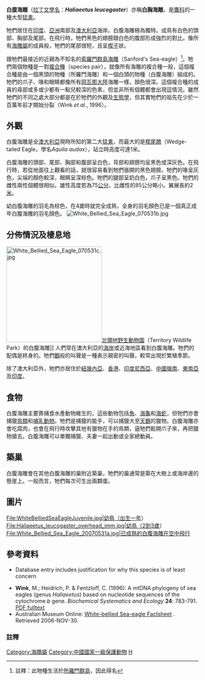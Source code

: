 {{noteTA
|T=zh-cn:白腹海雕; zh-tw:白腹海鵰; 
|1=zh-cn:海雕; zh-tw:海鵰; 
}}
{{speciesbox
| name = 白腹海雕
| status = LC
| status_system = IUCN3.1
| status_ref = {{sfn|IUCN Red List|2012}}
| image = Haliaeetus leucogaster -Gippsland, Victoria, Australia-8.jpg
| image_caption = 澳洲
| genus = Haliaeetus
| species = leucogaster
| authority = [[約翰·弗里德里希·格梅林|Gmelin]], 1788
| range_map = Haliaeetus leucogaster distr.png
| range_map_caption = 白腹海雕和[[Sanford's_sea_eagle|所羅門群島海鵰]]的範圍都以綠色顯示，但後者在一個較淺的藍色圓圈內標出
| synonyms = ''Ichthyaetus blagrus'' <small>Blyth, 1843</small>
}}

'''白腹海雕'''（[[拉丁文|拉丁文]][[學名|學名]]：'''''Haliaeetus leucogaster'''''）亦稱'''白胸海雕'''，是[[鷹科|鷹科]]的一種大型[[猛禽|猛禽]]。

牠們居住在[[印度|印度]]、[[亞洲|亞洲]]南部及[[澳大利亞|澳大利亞]]海岸。白腹海雕極為獨特。成鳥有白色的頭部、胸部及尾部。在飛行時，牠們黑色的翅膀跟白色的腹部形成強烈的對比。像所有[[海雕屬|海雕屬]]的成員般，牠們的尾部很短，且呈[[楔子|楔子]]狀。

跟牠們最接近的近親為不知名的[[索羅門群島海雕|索羅門群島海雕]]（Sanford's Sea-eagle）<ref>註釋：此物種生活於[[所羅門群島|所羅門群島]]，因此得名</ref>。牠們兩個物種是一對[[複合種|複合種]]（species pair），就像所有海雕的複合種一般，這個複合種是由一個黑頭的物種（所羅門海雕）和一個白頭的物種（白腹海雕）組成的。牠們的爪子、喙和眼睛都像所有[[岡瓦那大陸|岡瓦那大陸]]海雕一樣，顏色很深。這個複合種的成員的尋部或多或少都有一點兒較深的色素，但並非所有個體都會出現這情況。雖然牠們的不同之處大部分都是在於牠們的外觀及[[生態學|生態學]]，但其實牠們的祖先在少於一百萬年前才開始分裂（Wink ''et al.'', 1996）。

== 外觀 ==
白腹海雕是全[[澳大利亞|澳大利亞]]現時所知的第二大[[猛禽|猛禽]]，而最大的是[[楔尾鵰|楔尾鵰]]（Wedge-tailed Eagle，學名''Aquila audax''），站立時高度可達1米。

白腹海雕的頭部、尾部、胸部和腹部呈白色，背部和翅膀均呈黑色或深灰色。在飛行時，若從地面往上觀看的話，就很容易看到牠們張開的黑色翅膀。牠們的喙呈灰色，尖端的顏色較深，眼睛呈深棕色。牠們的腿部呈奶白色，爪子呈黑色。牠們的雌性兩性個體很相似。雄性高度若為75[[公分|公分]]，比雌性的85公分略小。翼展長約2[[米_(單位)|米]]。

幼白腹海雕的羽毛為棕色，在4歲時就完全成熟，全身的羽毛顏色已是一個真正成年白腹海雕的羽毛顏色。
[[Image:White_Bellied_Sea_Eagle_070531b.jpg|thumb]]

== 分佈情況及棲息地 ==
[[File:White_Bellied_Sea_Eagle_070531c.jpg|250px]][[北領地野生動物園|北領地野生動物園]]（Territory Wildlife Park）的白腹海雕]]
人們常在澳大利亞的[[海岸|海岸]]或近海地區看到白腹海雕。牠們的配偶是終身的。牠們[[鵝|鵝]]般的叫聲是一種表示親密的叫聲，較常出現於繁殖季節。

除了澳大利亞外，牠們亦居住於[[紐幾內亞|紐幾內亞]]、[[香港|香港]]、[[印度尼西亞|印度尼西亞]]、[[中國|中國]][[嶺南|嶺南]]、[[東南亞|東南]][[亞洲|亞]]及[[印度|印度]]。

== 食物 ==
白腹海雕主要靠捕食水產動物維生的，這些動物包括[[魚|魚]]、[[海龜|海龜]]和[[海蛇科|海蛇]]，但牠們亦會捕獵[[鳥類|鳥類]]和[[哺乳動物|哺乳動物]]。牠們是捕獵的能手，可以捕獵大至[[天鵝|天鵝]]的獵物。白腹海雕亦會吃腐肉，也會在飛行時攻擊其他有獵物在手的鳥類，逼牠們鬆開爪子來，再把獵物搶去。白腹海雕可以單獨捕獵、夫妻一起出動或全家總動員。

== 築巢 ==
白腹海雕會在其他白腹海雕的巢附近築巢，牠們的巢通常是築在大樹上或海岸邊的懸崖上。一般而言，牠們每次可生出兩顆蛋。

== 圖片 ==
<gallery>
File:WhiteBelliedSeaEagleJuvenile.jpg|幼鳥（出生一年）
File:Haliaeetus_leucogaster_overhead_imm.jpg|幼鳥（2到3歲）
File:White_Bellied_Sea_Eagle_20070531a.jpg|已成熟的白腹海雕在空中飛行
</gallery>

== 參考資料 ==
<div class="references-small">
* {{IUCN2006|assessors='''BirdLife International'''|year=2004|id=49334|title=Haliaeetus leucogaster|downloaded=12 May 2006}} Database entry includes justification for why this species is of least concern
* '''Wink''', M.; Heidrich, P. & Fentzloff, C. (1996): A mtDNA phylogeny of sea eagles (genus ''Haliaeetus'') based on nucleotide sequences of the cytochrome ''b'' gene. ''Biochemical Systematics and Ecology'' '''24''': 783-791. {{DOI|10.1016/S0305-1978(96)00049-X}} [http://www.uni-heidelberg.de/institute/fak14/ipmb/phazb/pubwink/1996/20_1996.pdf PDF fulltext] {{Wayback|url=http://www.uni-heidelberg.de/institute/fak14/ipmb/phazb/pubwink/1996/20_1996.pdf |date=20081029175818 }}
* Australian Museum Online: [http://www.amonline.net.au/factsheets/white_bellied_sea_eagle.htm White-bellied Sea-eagle Factsheet] {{Wayback|url=http://www.amonline.net.au/factsheets/white_bellied_sea_eagle.htm |date=20210211032545 }}. Retrieved 2006-NOV-30.
</div>

=== 註釋 ===
{{Reflist}}
{{Taxonbar|from=Q45974}}

[[Category:海鵰屬|Category:海鵰屬]]
[[Category:中國國家一級保護動物|Category:中國國家一級保護動物]]
[[Category:1788年描述的鸟类|H]]